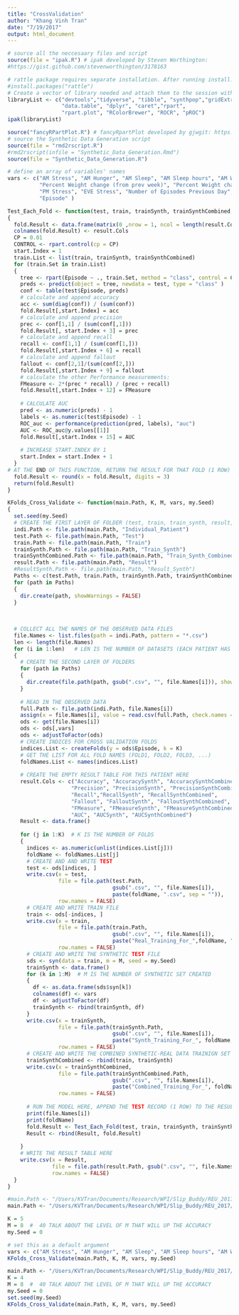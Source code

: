 ```yaml
---
title: "CrossValidation"
author: "Khang Vinh Tran"
date: "7/19/2017"
output: html_document
---
```

```r
# source all the neccesaary files and script
source(file = "ipak.R") # ipak developed by Steven Worthington:
#https://gist.github.com/stevenworthington/3178163

# rattle package requires separate installation. After running install.packages(), select "y" as being prompted
#install.packages("rattle")
# Create a vector of library needed and attach them to the session with ipak()
libraryList <- c("devtools","tidyverse", "tibble", "synthpop","gridExtra",
                 "data.table", "dplyr", "caret","rpart",
                 "rpart.plot", "RColorBrewer", "ROCR", "pROC")
ipak(libraryList)

source("fancyRPartPlot.R") # fancyRpartPlot developed by gjwgit: https://github.com/cran/rattle/blob/master/R/fancyRpartPlot.R
# source the Synthetic Data Generation script
source(file = "rmd2rscript.R")
#rmd2rscript(infile = "Synthetic_Data_Generation.Rmd")
source(file = "Synthetic_Data_Generation.R")
```

```r
# define an array of variables' names
vars <- c("AM Stress", "AM Hunger", "AM Sleep", "AM Sleep hours", "AM Weight",
          "Percent Weight change (from prev week)", "Percent Weight change (from prev day)",
          "PM Stress", "EVE Stress", "Number of Episodes Previous Day",
          "Episode" )	
```



```r

Test_Each_Fold <- function(test, train, trainSynth, trainSynthCombined,result.Cols)
{
  fold.Result <- data.frame(matrix(0 ,nrow = 1, ncol = length(result.Cols)))
  colnames(fold.Result) <- result.Cols
  CP = 0.01
  CONTROL <- rpart.control(cp = CP)
  start.Index = 1
  train.List <- list(train, trainSynth, trainSynthCombined)
  for (train.Set in train.List)
  {
    tree <- rpart(Episode ~ ., train.Set, method = "class", control = CONTROL)
    preds <- predict(object = tree, newdata = test, type = "class" )
    conf <- table(test$Episode, preds)
    # calculate and append accuracy
    acc <- sum(diag(conf)) / (sum(conf))
    fold.Result[,start.Index] = acc
    # calculate and append precision
    prec <- conf[1,1] / (sum(conf[,1])) 
    fold.Result[, start.Index + 3] = prec
    # calculate and append recall
    recall <- conf[1,1] / (sum(conf[1,]))
    fold.Result[,start.Index + 6] = recall
    # calculate and append fallout
    fallout <- conf[2,1]/(sum(conf[2,]))
    fold.Result[,start.Index + 9] = fallout
    # calculate the other Performance measurements:
    FMeasure <- 2*(prec * recall) / (prec + recall)
    fold.Result[,start.Index + 12] = FMeasure
    
    # CALCULATE AUC
    pred <- as.numeric(preds) - 1
    labels <- as.numeric(test$Episode) - 1
    ROC_auc <- performance(prediction(pred, labels), "auc")
    AUC <- ROC_auc@y.values[[1]]
    fold.Result[,start.Index + 15] = AUC
    
    # INCREASE START.INDEX BY 1
    start.Index = start.Index + 1
  }
# AT THE END OF THIS FUNCTION, RETURN THE RESULT FOR THAT FOLD (1 ROW)
  fold.Result <- round(x = fold.Result, digits = 3)
  return(fold.Result)
}

```





```r


KFolds_Cross_Validate <- function(main.Path, K, M, vars, my.Seed)
{
  set.seed(my.Seed)
  # CREATE THE FIRST LAYER OF FOLDER (test, train, train_synth, result, result_synth)
  indi.Path <- file.path(main.Path, "Individual_Patient")
  test.Path <- file.path(main.Path, "Test")
  train.Path <- file.path(main.Path, "Train")
  trainSynth.Path <- file.path(main.Path, "Train_Synth")
  trainSynthCombined.Path <- file.path(main.Path, "Train_Synth_Combined")
  result.Path <- file.path(main.Path, "Result")
  #ResultSynth.Path <- file.path(main.Path, "Result_Synth")
  Paths <- c(test.Path, train.Path, trainSynth.Path, trainSynthCombined.Path, result.Path)
  for (path in Paths)
  {
    dir.create(path, showWarnings = FALSE)
  }
  
  
  
  # COLLECT ALL THE NAMES OF THE OBSERVED DATA FILES
  file.Names <- list.files(path = indi.Path, pattern = "*.csv")
  len <- length(file.Names)
  for (i in 1:len)   # LEN IS THE NUMBER OF DATASETS (EACH PATIENT HAS ONE DATASET)
  {
    # CREATE THE SECOND LAYER OF FOLDERS
    for (path in Paths)
    {
      dir.create(file.path(path, gsub(".csv", "", file.Names[i])), showWarnings = FALSE)
    }
    
    # READ IN THE OBSERVED DATA 
    full.Path <- file.path(indi.Path, file.Names[i])
    assign(x = file.Names[i], value = read.csv(full.Path, check.names = FALSE))
    ods <- get(file.Names[i])
    ods <- ods[,vars]
    ods <- adjustToFactor(ods)
    # CREATE INDICES FOR CROSS VALIDATION FOLDS
    indices.List <- createFolds(y = ods$Episode, k = K)
    # GET THE LIST FOR ALL FOLD NAMES (FOLD1, FOLD2, FOLD3, ...)
    foldNames.List <- names(indices.List)
    
    # CREATE THE EMPTY RESULT TABLE FOR THIS PATIENT HERE
    result.Cols <- c("Accuracy", "AccuracySynth", "AccuracySynthCombined",
                    "Precision", "PrecisionSynth", "PrecisionSynthCombined",
                    "Recall","RecallSynth", "RecallSynthCombined",
                    "Fallout", "FalloutSynth", "FalloutSynthCombined",
                    "FMeasure", "FMeasureSynth", "FMeasureSynthCombined",
                    "AUC", "AUCSynth", "AUCSynthCombined")
    Result <- data.frame()
  
    for (j in 1:K)  # K IS THE NUMBER OF FOLDS
    {
      indices <- as.numeric(unlist(indices.List[j]))
      foldName <- foldNames.List[j]
      # CREATE AND AND WRITE TEST
      test <- ods[indices, ]
      write.csv(x = test, 
                file = file.path(test.Path,
                                 gsub(".csv", "", file.Names[i]),
                                 paste(foldName, ".csv", sep = "")),
                row.names = FALSE)
      # CREATE AND WRITE TRAIN FILE
      train <- ods[-indices, ]
      write.csv(x = train, 
                file = file.path(train.Path,
                                 gsub(".csv", "", file.Names[i]),
                                 paste("Real_Training_For_",foldName, ".csv", sep = "")),
                row.names = FALSE)
      # CREATE AND WRITE THE SYNTHETIC TEST FILE
      sds <- syn(data = train, m = M, seed = my.Seed)
      trainSynth <- data.frame()
      for (k in 1:M)  # M IS THE NUMBER OF SYNTHETIC SET CREATED
      {
        df <- as.data.frame(sds$syn[k])
        colnames(df) <- vars
        df <- adjustToFactor(df)
        trainSynth <- rbind(trainSynth, df)
      }
      write.csv(x = trainSynth, 
                file = file.path(trainSynth.Path,
                                 gsub(".csv", "", file.Names[i]),
                                 paste("Synth_Training_For_", foldName, ".csv", sep = "")),
                row.names = FALSE) 
      # CREATE AND WRITE THE COMBINED SYNTHETIC-REAL DATA TRAINIGN SET
      trainSynthCombined <- rbind(train, trainSynth)
      write.csv(x = trainSynthCombined, 
                file = file.path(trainSynthCombined.Path,
                                 gsub(".csv", "", file.Names[i]),
                                 paste("Combined_Training_For_", foldName, ".csv", sep = "")),
                row.names = FALSE)     
      
      # RUN THE MODEL HERE, APPEND THE TEST RECORD (1 ROW) TO THE RESULT TABLE
      print(file.Names[i])
      print(foldName)
      fold.Result <- Test_Each_Fold(test, train, trainSynth, trainSynthCombined, result.Cols)
      Result <- rbind(Result, fold.Result)
     
    }
    # WRITE THE RESULT TABLE HERE
    write.csv(x = Result,
              file = file.path(result.Path, gsub(".csv", "", file.Names[i]), "Result.csv"),
              row.names = FALSE)
  }
}
```

```r
#main.Path <- "/Users/KVTran/Documents/Research/WPI/Slip_Buddy/REU_2017/data"
main.Path <- "/Users/KVTran/Documents/Research/WPI/Slip_Buddy/REU_2017/data/Individual_Analysis"

K = 5
M = 8  #  40 TALK ABOUT THE LEVEL OF M THAT WILL UP THE ACCURACY 
my.Seed = 0

# set this as a default argument
vars <- c("AM Stress", "AM Hunger", "AM Sleep", "AM Sleep hours", "AM Weight", "Percent Weight change (from prev week)", "Percent Weight change (from prev day)","PM Stress", "EVE Stress", "Number of Episodes Previous Day", "Episode" )
KFolds_Cross_Validate(main.Path, K, M, vars, my.Seed)
```

```r
main.Path <- "/Users/KVTran/Documents/Research/WPI/Slip_Buddy/REU_2017/data/Group_Analysis"
K = 4
M = 8  #  40 TALK ABOUT THE LEVEL OF M THAT WILL UP THE ACCURACY 
my.Seed = 0
set.seed(my.Seed)
KFolds_Cross_Validate(main.Path, K, M, vars, my.Seed)



```

